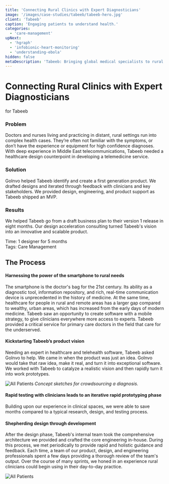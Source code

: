 ```yaml
---
title: 'Connecting Rural Clinics with Expert Diagnosticians'
image: '/images/case-studies/tabeeb/tabeeb-hero.jpg'
client: 'Tabeeb'
caption: 'Engaging patients to understand health.'
categories:
  - 'care-management'
upNext:
  - 'hgraph'
  - 'infobionic-heart-monitoring'
  - 'understanding-ebola'
hidden: false
metaDescription: 'Tabeeb: Bringing global medical specialists to rural communities with the flick of a finger.'
---
```



# Connecting Rural Clinics with Expert Diagnosticians

for Tabeeb

### Problem

Doctors and nurses living and practicing in distant, rural settings run into complex health cases. They’re often not familiar with the symptoms, or don’t have the experience or equipment for high confidence diagnoses. With deep experience in Middle East telecommunications, Tabeeb needed a healthcare design counterpoint in developing a telemedicine service.

### Solution

GoInvo helped Tabeeb identify and create a first generation product. We drafted designs and iterated through feedback with clinicians and key stakeholders. We provided design, engineering, and product support as Tabeeb shipped an MVP.

### Results

We helped Tabeeb go from a draft business plan to their version 1 release in eight months. Our design acceleration consulting turned Tabeeb's vision into an innovative and scalable product.

<span class="text--uppercase text--gray text--bold text--spacing text--md">
  Time:
</span>
1 designer for 5 months
<br />
<span class="text--uppercase text--gray text--bold text--spacing text--md">
  Tags:
</span>
Care Management
<br />
<Divider />

## The Process

#### Harnessing the power of the smartphone to rural needs

The smartphone is the doctor's bag for the 21st century. Its ability as a diagnostic tool, information repository, and rich, real-time communication device is unprecedented in the history of medicine. At the same time, healthcare for people in rural and remote areas has a larger gap compared to wealthy, urban areas, which has increased from the early days of modern medicine. Tabeeb saw an opportunity to create software with a mobile strategy, to give clinicians everywhere more access to experts. Tabeeb provided a critical service for primary care doctors in the field that care for the underserved.

#### Kickstarting Tabeeb’s product vision

Needing an expert in healthcare and telehealth software, Tabeeb asked GoInvo to help. We came in when the product was just an idea. GoInvo would take that raw idea, make it real, and turn it into exceptional software. We worked with Tabeeb to catalyze a realistic vision and then rapidly turn it into work prototypes.

![All Patients](/images/case-studies/tabeeb/tabeeb-sketch.jpg)
_Concept sketches for crowdsourcing a diagnosis._

#### Rapid testing with clinicians leads to an iterative rapid prototyping phase

Building upon our experience in clinical spaces, we were able to save months compared to a typical research, design, and testing process.

#### Shepherding design through development

After the design phase, Tabeeb's internal team took the comprehensive architecture we provided and crafted the core engineering in-house. During this process, we met periodically to provide rapid and holistic guidance and feedback. Each time, a team of our product, design, and engineering professionals spent a few days providing a thorough review of the team's output. Over the course of many sprints, we honed in an experience rural clinicians could begin using in their day-to-day practice.

![All Patients](/images/case-studies/tabeeb/tabeeb-workflow.jpg)
